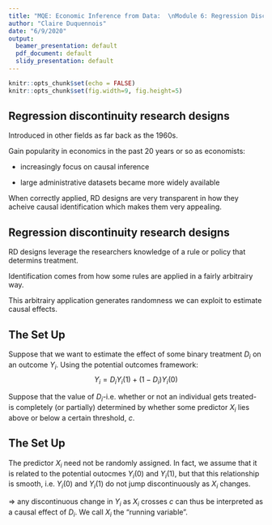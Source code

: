 ```yaml
---
title: "MQE: Economic Inference from Data:  \nModule 6: Regression Discontinuity"
author: "Claire Duquennois"
date: "6/9/2020"
output:
  beamer_presentation: default
  pdf_document: default
  slidy_presentation: default
---
```



```r
knitr::opts_chunk$set(echo = FALSE)
knitr::opts_chunk$set(fig.width=9, fig.height=5) 
```

## Regression discontinuity research designs

Introduced in other fields as far back as the 1960s.

Gain popularity in economics in the past 20 years or so as economists:

- increasingly focus on causal inference

- large administrative datasets became more widely available

When correctly applied, RD designs are very transparent in how they acheive causal identification which makes them very appealing. 

## Regression discontinuity research designs


RD designs leverage the researchers knowledge of a rule or policy that determins treatment. 

Identification comes from how some rules are applied in a fairly arbitrairy way.

This arbitrairy application generates randomness we can exploit to estimate causal effects. 

## The Set Up

Suppose that we want to estimate the effect of some binary treatment $D_i$ on an outcome $Y_i$. Using the potential outcomes framework:
$$
Y_i=D_iY_i(1)+(1-D_i)Y_i(0)
$$

Suppose that the value of $D_i$-i.e. whether or not an individual gets treated- is completely (or partially) determined by whether some predictor $X_i$ lies above or below a certain threshold, $c$. 

## The Set Up

The predictor $X_i$ need not be randomly assigned. In fact, we assume that it is related to the potential outocmes $Y_i(0)$ and $Y_i(1)$, but that this relationship is smooth, i.e. $Y_i(0)$ and $Y_i(1)$ do not jump discontinuously as $X_i$ changes. 

$\Rightarrow$ any discontinuous change in $Y_i$ as $X_i$ crosses $c$ can thus be interpreted as a causal effect of $D_i$. We call $X_i$ the "running variable". 
